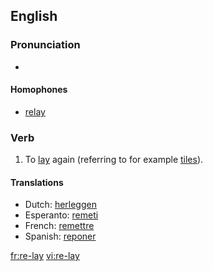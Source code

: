{{see|relay}}
==English==
=== Pronunciation ===
*{{IPA|/'ɻileɪ/}}

====Homophones====
*[[relay]]

=== Verb ===
{{en-verb|re-lays|re-laying|re-laid|re-laid}}

# To [[lay]] again (referring to for example [[tile]]s).

==== Translations ====
*Dutch: [[herleggen]]
*Esperanto: [[remeti]]
*French: [[remettre]]
*Spanish: [[reponer]]

[[fr:re-lay]]
[[vi:re-lay]]